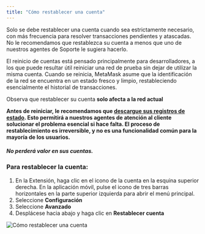 ```yaml
---
title: "Cómo restablecer una cuenta"
---
```


Solo se debe restablecer una cuenta cuando sea estrictamente necesario, con más frecuencia para resolver transacciones pendientes y atascadas. No le recomendamos que restablezca su cuenta a menos que uno de nuestros agentes de Soporte le sugiera hacerlo.

El reinicio de cuentas está pensado principalmente para desarrolladores, a los que puede resultar útil reiniciar una red de prueba sin dejar de utilizar la misma cuenta. Cuando se reinicia, MetaMask asume que la identificación de la red se encuentra en un estado fresco y limpio, restableciendo esencialmente el historial de transacciones.

Observa que restablecer su cuenta **solo afecta a la red actual**

**Antes de reiniciar, le recomendamos que [descargue sus registros de estado](/managing-my-wallet/using-metamask/how-to-download-state-logs). Esto permitirá a nuestros agentes de atención al cliente solucionar el problema esencial si hace falta. El proceso de restablecimiento es irreversible, y no es una funcionalidad común para la mayoría de los usuarios.**

#### **_No perderá valor en sus cuentas._**

### Para restablecer la cuenta:

1. En la Extensión, haga clic en el icono de la cuenta en la esquina superior derecha. En la aplicación móvil, pulse el icono de tres barras horizontales en la parte superior izquierda para abrir el menú principal.
2. Seleccione **Configuración**
3. Seleccione **Avanzado**
4. Desplácese hacia abajo y haga clic en **Restablecer cuenta**

<div class="center-container">
  <div class="img-medium">
    <img
      src={
        require("../../../../../../img/i18n/legacy/How_to_reset_an_account.gif")
          .default
      }
      alt="Cómo restablecer una cuenta"
    />
  </div>
</div>
